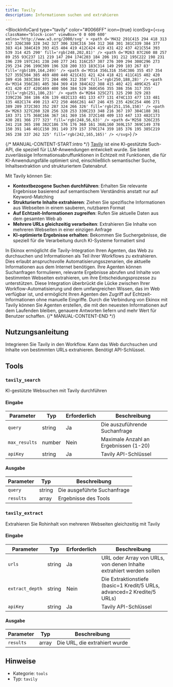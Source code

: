 ```yaml
---
title: Tavily
description: Informationen suchen und extrahieren
---
```



<BlockInfoCard 
  type="tavily"
  color="#0066FF"
  icon={true}
  iconSvg={`<svg className="block-icon" viewBox='0 0 600 600' xmlns='http://www.w3.org/2000/svg' >
      <path
        d='M432 291C415 294 418 313 417 326C380 328 342 327 306 328C316 344 312 368 301 381C339 384 377 383 414 384C419 393 415 404 419 412C424 419 431 422 437 421C554 393 539 314 425 290'
        fill='rgb(248,202,81)'
      />
      <path
        d='M263 87C260 88 257 89 255 93C237 121 219 147 204 174C203 184 206 191 212 195C222 198 231 196 239 197C241 238 240 277 241 316C257 307 276 309 294 308C296 273 295 234 296 199C309 196 328 200 333 183C314 149 299 103 267 83'
        fill='rgb(109,164,249)'
      />
      <path
        d='M314 356L316 354C386 355 457 354 527 355C504 385 469 400 440 421C431 421 424 418 421 411C415 402 420 389 416 383C384 371 284 406 312 358'
        fill='rgb(250,188,28)'
      />
      <path
        d='M314 356C281 405 384 369 410 384C422 388 415 402 421 409C425 417 431 420 437 420C469 400 504 384 529 360C456 355 386 356 317 355'
        fill='rgb(251,186,23)'
      />
      <path
        d='M264 325C271 325 290 329 283 339C236 384 186 436 139 482C133 481 133 477 131 474C133 477 133 481 135 482C174 490 213 472 250 466C261 447 246 435 235 426C254 406 271 389 289 372C303 352 287 324 266 326'
        fill='rgb(251,156,158)'
      />
      <path
        d='M263 327C260 328 256 328 253 330C233 348 216 367 197 384C188 381 183 371 175 368C166 367 161 369 156 372C148 409 133 447 133 482C173 430 281 366 277 323'
        fill='rgb(248,56,63)'
      />
      <path
        d='M258 326C235 341 218 365 198 382C186 376 176 360 161 368L160 369L157 369C149 378 150 391 146 401C150 391 149 379 157 370C174 359 185 376 195 385C219 365 238 337 262 325'
        fill='rgb(242,165,165)'
      />
    </svg>`}
/>

{/* MANUAL-CONTENT-START:intro */}
[Tavily](https://www.tavily.com/) ist eine KI-gestützte Such-API, die speziell für LLM-Anwendungen entwickelt wurde. Sie bietet zuverlässige Informationsabruffunktionen in Echtzeit mit Funktionen, die für KI-Anwendungsfälle optimiert sind, einschließlich semantischer Suche, Inhaltsextraktion und strukturiertem Datenabruf.

Mit Tavily können Sie:

- **Kontextbezogene Suchen durchführen**: Erhalten Sie relevante Ergebnisse basierend auf semantischem Verständnis anstatt nur auf Keyword-Matching
- **Strukturierte Inhalte extrahieren**: Ziehen Sie spezifische Informationen aus Webseiten in einem sauberen, nutzbaren Format
- **Auf Echtzeit-Informationen zugreifen**: Rufen Sie aktuelle Daten aus dem gesamten Web ab
- **Mehrere URLs gleichzeitig verarbeiten**: Extrahieren Sie Inhalte von mehreren Webseiten in einer einzigen Anfrage
- **KI-optimierte Ergebnisse erhalten**: Bekommen Sie Suchergebnisse, die speziell für die Verarbeitung durch KI-Systeme formatiert sind

In Ekinox ermöglicht die Tavily-Integration Ihren Agenten, das Web zu durchsuchen und Informationen als Teil ihrer Workflows zu extrahieren. Dies erlaubt anspruchsvolle Automatisierungsszenarien, die aktuelle Informationen aus dem Internet benötigen. Ihre Agenten können Suchanfragen formulieren, relevante Ergebnisse abrufen und Inhalte von bestimmten Webseiten extrahieren, um ihre Entscheidungsprozesse zu unterstützen. Diese Integration überbrückt die Lücke zwischen Ihrer Workflow-Automatisierung und dem umfangreichen Wissen, das im Web verfügbar ist, und ermöglicht Ihren Agenten den Zugriff auf Echtzeit-Informationen ohne manuelle Eingriffe. Durch die Verbindung von Ekinox mit Tavily können Sie Agenten erstellen, die mit den neuesten Informationen auf dem Laufenden bleiben, genauere Antworten liefern und mehr Wert für Benutzer schaffen.
{/* MANUAL-CONTENT-END */}

## Nutzungsanleitung

Integrieren Sie Tavily in den Workflow. Kann das Web durchsuchen und Inhalte von bestimmten URLs extrahieren. Benötigt API-Schlüssel.

## Tools

### `tavily_search`

KI-gestützte Websuchen mit Tavily durchführen

#### Eingabe

| Parameter | Typ | Erforderlich | Beschreibung |
| --------- | ---- | -------- | ----------- |
| `query` | string | Ja | Die auszuführende Suchanfrage |
| `max_results` | number | Nein | Maximale Anzahl an Ergebnissen \(1-20\) |
| `apiKey` | string | Ja | Tavily API-Schlüssel |

#### Ausgabe

| Parameter | Typ | Beschreibung |
| --------- | ---- | ----------- |
| `query` | string | Die ausgeführte Suchanfrage |
| `results` | array | Ergebnisse des Tools |

### `tavily_extract`

Extrahieren Sie Rohinhalt von mehreren Webseiten gleichzeitig mit Tavily

#### Eingabe

| Parameter | Typ | Erforderlich | Beschreibung |
| --------- | ---- | -------- | ----------- |
| `urls` | string | Ja | URL oder Array von URLs, von denen Inhalte extrahiert werden sollen |
| `extract_depth` | string | Nein | Die Extraktionstiefe \(basic=1 Kredit/5 URLs, advanced=2 Kredite/5 URLs\) |
| `apiKey` | string | Ja | Tavily API-Schlüssel |

#### Ausgabe

| Parameter | Typ | Beschreibung |
| --------- | ---- | ----------- |
| `results` | array | Die URL, die extrahiert wurde |

## Hinweise

- Kategorie: `tools`
- Typ: `tavily`
